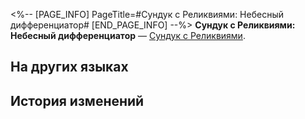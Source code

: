 <%-- [PAGE_INFO]
PageTitle=#Сундук с Реликвиями: Небесный дифференциатор#
[END_PAGE_INFO] --%>
{{Предмет Инфобокс
|id          = 71016
|Изображение = Предмет Сундук с Реликвиями- Небесный дифференциатор.png
|Тип         = Сундук с Реликвиями
|Инвентарь   = Ценные предметы
|Редкость    = 5
|Эффект      = 
|Описание    = Устройство, которое используют для сбора и восстановления световой пыли во Фрагментуме до её первоначальной формы. Используйте и получите случайную Реликвию 5★ из набора «Небесный дифференциатор».
}}
{{Описание|Вы никогда не узнаете, что в коробке, пока не откроете её.<br /><br />''«Значит, это, по сути, покупка лотерейного билета?»<br />«По крайней мере, нам не нужно беспокоиться о коте внутри, который одновременно жив и мёртв».''}}
'''Сундук с Реликвиями: Небесный дифференциатор''' — [[Сундук с Реликвиями]].

==На других языках==
{{На других языках
|en   = Relic Coffret: Celestial Differentiator
|zhs  = 遗器铸盒：星体差分机
|zht  = 遺器鑄盒：星體差分機
|ja   = 遺物ボックス：天体階差機関
|ko   = 유물 주조함: 천체 차분기관
|es   = Cofre de artefactos: Diferenciador celestial
|fr   = Coffret à relique&nbsp;: Différenciateur céleste
|ru   = Сундук с Реликвиями: Небесный дифференциатор
|th   = กล่องรีลิกส์: Celestial Differentiator
|vi   = Hộp Đúc Di Vật: Máy Sai Lệch Hành Tinh
|de   = Reliktkästchen: Himmlischer Differenziator
|id   = Relic Coffret: Celestial Differentiator
|pt   = Cofre de Relíquia: Diferenciador Celestial
}}

==История изменений==
{{История изменений|3.5}}